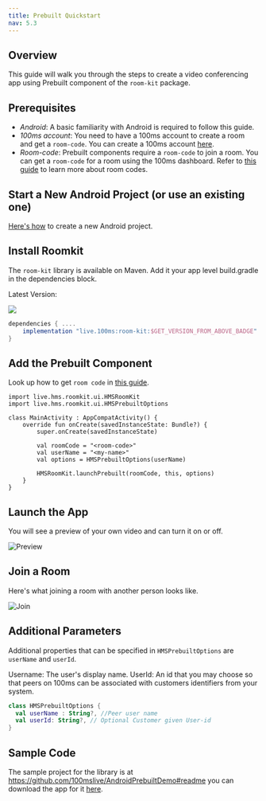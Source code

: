 ```yaml
---
title: Prebuilt Quickstart
nav: 5.3
---
```


## Overview

This guide will walk you through the steps to create a video conferencing app using Prebuilt component of the `room-kit` package.


## Prerequisites

-   _Android_: A basic familiarity with Android is required to follow this guide.
-   _100ms account_: You need to have a 100ms account to create a room and get a `room-code`. You can create a 100ms account [here](https://dashboard.100ms.live/signup).
-   _Room-code_: Prebuilt components require a `room-code` to join a room. You can get a `room-code` for a room using the 100ms dashboard. Refer to [this guide](/get-started/v2/get-started/prebuilt/room-codes/overview) to learn more about room codes.

## Start a New Android Project (or use an existing one)
[Here's how](https://developer.android.com/studio/projects/create-project) to create a new Android project.


## Install Roomkit

The `room-kit` library is available on Maven. Add it your app level build.gradle in the dependencies block.

Latest Version:

[![](https://img.shields.io/badge/dynamic/xml.svg?label=100ms-Prebuilt&color=blue&query=%2F%2Fmetadata%2Fversioning%2Flatest&url=https%3A%2F%2Frepo1.maven.org%2Fmaven2%2Flive%2F100ms%2Froom-kit%2Fmaven-metadata.xml)](https://jitpack.io/#100mslive/room-kit)

```groovy
dependencies { ....
    implementation "live.100ms:room-kit:$GET_VERSION_FROM_ABOVE_BADGE"
}
```

## Add the Prebuilt Component

Look up how to get `room code` in [this guide](/get-started/v2/get-started/prebuilt/room-codes/overview).

```kotlin{1-2,12}
import live.hms.roomkit.ui.HMSRoomKit
import live.hms.roomkit.ui.HMSPrebuiltOptions

class MainActivity : AppCompatActivity() {
    override fun onCreate(savedInstanceState: Bundle?) {
        super.onCreate(savedInstanceState)

        val roomCode = "<room-code>"
        val userName = "<my-name>"
        val options = HMSPrebuiltOptions(userName)

        HMSRoomKit.launchPrebuilt(roomCode, this, options)
    }
}
```

## Launch the App
You will see a preview of your own video and can turn it on or off.

![Preview](/docs/v2/prebuilt_scr1.png)

## Join a Room
Here's what joining a room with another person looks like.

![Join](/docs/v2/prebuilt_scr2.png)

## Additional Parameters
Additional properties that can be specified in `HMSPrebuiltOptions` are `userName` and `userId`.

Username: The user's display name.
UserId: An id that you may choose so that peers on 100ms can be associated with customers identifiers from your system.

```kotlin
class HMSPrebuiltOptions {
  val userName : String?, //Peer user name
  val userId: String?, // Optional Customer given User-id
}

```
## Sample Code
The sample project for the library is at https://github.com/100mslive/AndroidPrebuiltDemo#readme you can download the app for it [here](https://github.com/100mslive/AndroidPrebuiltDemo/suites/14604646490/artifacts/827757135).
